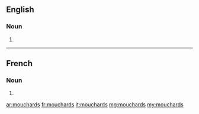 ==English==

===Noun===
{{head|en|plural}}

# {{plural of|mouchard|lang=en|nocat=1}}

----

==French==

===Noun===
{{head|fr|plural}} {{m-p}}

# {{plural of|mouchard|lang=fr|nocat=1}}

[[ar:mouchards]]
[[fr:mouchards]]
[[it:mouchards]]
[[mg:mouchards]]
[[my:mouchards]]